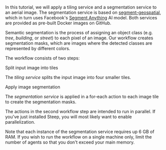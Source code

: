 
In this tutorial, we will apply a tiling service and a segmentation service to an aerial image. The segmentation service is based on [segment-geospatial](https://samgeo.gishub.org/samgeo/), which in turn uses Facebook's [Segment Anything](https://segment-anything.com/) AI model. Both services are provided as pre-built <Link href="https://github.com/steep-wms/aerial-image-segmentation">Docker images on GitHub</Link>.

Semantic segmentation is the process of assigning an object class (e.g. *tree*, *building*, or *street*) to each pixel of an image. Our workflow creates segmentation masks, which are images where the detected classes are represented by different colors.

The workflow consists of two steps:

<div className="grid grid-cols-1 lg:grid-cols-2 gap-x-8 gap-y-4 lg:gap-y-8 my-8 items-start">
  <div>
    <div className="text-lg font-normal mb-2">Split input image into tiles</div>
    <p>The <em>tiling service</em> splits the input image into four smaller tiles.</p>
  </div>

  <div className="flex flex-row items-center max-w-lg not-prose">
    <div className="w-72">
      <Tiles n={1} src={`${process.env.basePath}/images/home/tiles.jpg`} gap={false} imageSize={650} />
    </div>
    <div className="flex w-16 items-center">
      <ChevronRight height="100%" width="100%" />
    </div>
    <div className="w-72">
      <Tiles n={2} src={`${process.env.basePath}/images/home/tiles.jpg`} imageSize={650} />
    </div>
  </div>

  <div className="mt-4 lg:mt-0">
    <div className="text-lg font-normal mb-2">Apply image segmentation</div>
    <p>The <em>segmentation service</em> is applied in a <DocsLink href="#for-each-actions">for-each action</DocsLink> to each image tile to create the segmentation masks.</p>
  </div>

  <div className="flex flex-row items-center max-w-lg not-prose">
    <div className="w-72">
      <Tiles n={2} src={`${process.env.basePath}/images/home/tiles.jpg`} imageSize={650} />
    </div>
    <div className="flex flex-col w-16 items-center">
      <ChevronRight height="100%" width="100%" className="m-0" />
      <ChevronRight height="100%" width="100%" className="m-0" />
      <ChevronRight height="100%" width="100%" className="m-0" />
      <ChevronRight height="100%" width="100%" className="m-0" />
    </div>
    <div className="w-72">
      <Tiles
        n={2}
        src={`${process.env.basePath}/images/docs/aerial-image-segmentation/4tiles/4tiles.jpg`}
        avifsrc={`${process.env.basePath}/images/docs/aerial-image-segmentation/4tiles/4tiles.avif`}
      />
    </div>
  </div>
</div>

The actions in the second workflow step are intended to run in parallel. If you've just installed Steep, you will most likely want to enable <DocsLink href="#parallelization">parallelization</DocsLink>.

<Admonition>
Note that each instance of the segmentation service requires up 6 GB of RAM. If you wish to run the workflow on a single machine only, limit the number of agents so that you don't exceed your main memory.
</Admonition>
